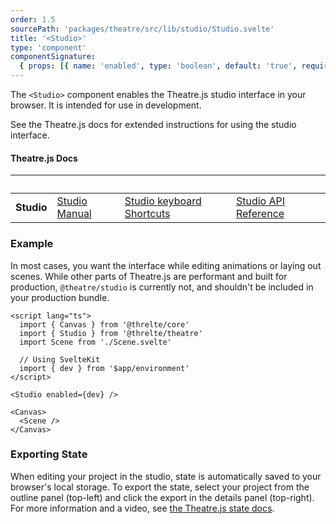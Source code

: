 ```yaml
---
order: 1.5
sourcePath: 'packages/theatre/src/lib/studio/Studio.svelte'
title: '<Studio>'
type: 'component'
componentSignature:
  { props: [{ name: 'enabled', type: 'boolean', default: 'true', required: false }] }
---
```


The `<Studio>` component enables the Theatre.js studio interface in your browser. It is intended for use in development.

See the Theatre.js docs for extended instructions for using the studio interface.

#### Theatre.js Docs

| &nbsp;     | &nbsp;                                                               | &nbsp;                                                                                       | &nbsp;                                                                   |
| ---------- | -------------------------------------------------------------------- | -------------------------------------------------------------------------------------------- | ------------------------------------------------------------------------ |
| **Studio** | [Studio Manual](https://www.theatrejs.com/docs/latest/manual/Studio) | [Studio keyboard Shortcuts](https://www.theatrejs.com/docs/latest/manual/keyboard-shortcuts) | [Studio API Reference](https://www.theatrejs.com/docs/latest/api/studio) |

### Example

In most cases, you want the interface while editing animations or laying out scenes. While other parts of Theatre.js are performant and built for production, `@theatre/studio` is currently not, and shouldn't be included in your production bundle.

```svelte
<script lang="ts">
  import { Canvas } from '@threlte/core'
  import { Studio } from '@threlte/theatre'
  import Scene from './Scene.svelte'

  // Using SvelteKit
  import { dev } from '$app/environment'
</script>

<Studio enabled={dev} />

<Canvas>
  <Scene />
</Canvas>
```

### Exporting State

When editing your project in the studio, state is automatically saved to your browser's local storage. To export the state, select your project from the outline panel (top-left) and click the export in the details panel (top-right). For more information and a video, see [the Theatre.js state docs](https://www.theatrejs.com/docs/latest/manual/projects#state).

